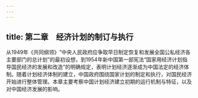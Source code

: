 ```yaml
---
---
---
```

title: 第二章　经济计划的制订与执行
---




从1949年《共同纲领》“中央人民政府应争取早日制定恢复和发展全国公私经济各主要部门的总计划”的最初设想，到1954年新中国第一部宪法“国家用经济计划指导国民经济的发展和改造”的明确规定，表明计划经济逐渐成为中国法定的经济体制。随着计划经济体制的建立，中国政府围绕国家计划的制定和执行，对国民经济开始进行整体管理。本章主要考察中国计划经济建立初期的运行机制与特征，以及对中国经济发展的影响。